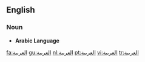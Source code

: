 ==English==
===Noun===
* '''Arabic Language'''

[[fa:العربية]]
[[gu:العربية]]
[[nl:العربية]]
[[pt:العربية]]
[[vi:العربية]]
[[tr:العربية]]